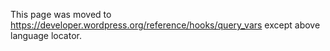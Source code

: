 {{Languages|
{{en|Plugin_API/Filter_Reference/query_vars}}
{{it|API dei plugin/Riferimento filtri/query_vars}}
}}

This page was moved to https://developer.wordpress.org/reference/hooks/query_vars except above language locator.

<!--
== Description ==
Allows query vars to be added, removed, or changed prior to executing the query.

== Example ==
<code><pre>function themeslug_query_vars( $qvars ) {
  $qvars[] = 'custom_query_var';
  return $qvars;
}
add_filter( 'query_vars', 'themeslug_query_vars' );
</pre></code>

{{Stub}}
[[Category:Filters]]
-->